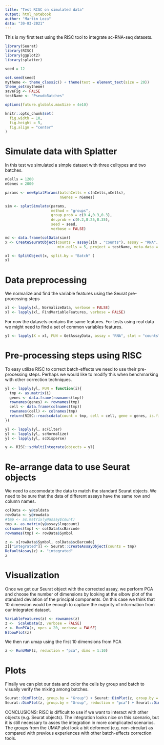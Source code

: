 ```yaml
---
title: "Test RISC on simulated data"
output: html_notebook
author: "Martin Loza"
data: "30-03-2021"
---
```


This is my first test using the RISC tool to integrate sc-RNA-seq datasets. 

```r
library(Seurat)
library(RISC)
library(ggplot2)
library(splatter)

seed = 12

set.seed(seed)
mytheme <- theme_classic() + theme(text = element_text(size = 20)) 
theme_set(mytheme)
saveFig <- FALSE
testName <- "PseudoBatches"

options(future.globals.maxSize = 4e10)

knitr::opts_chunk$set(
  fig.width = 10,
  fig.height = 5,
  fig.align = "center"
)
```

# Simulate data with Splatter

In this test we simulated a simple dataset with three celltypes and two batches.

```r
nCells = 1200
nGenes = 2000

params <- newSplatParams(batchCells = c(nCells,nCells),
                         nGenes = nGenes)

sim <- splatSimulate(params,
                     method = "groups",
                     group.prob = c(0.4,0.3,0.3), 
                     de.prob = c(0.2,0.25,0.35), 
                     seed = seed,
                     verbose = FALSE)

md <- data.frame(colData(sim))
x <- CreateSeuratObject(counts = assay(sim , "counts"), assay = "RNA", 
                        min.cells = 5, project = testName, meta.data = md)

xl <- SplitObject(x, split.by = "Batch" )
xl
```
# Data preprocessing

We normalize and find the variable features using the Seurat pre-processing steps

```r
xl <- lapply(xl, NormalizeData, verbose = FALSE)
xl <- lapply(xl, FindVariableFeatures, verbose = FALSE)
```

For now the datasets contains the same features. For tests using real data we might need to find a set of common variables features.

```r
yl <- lapply(X = xl, FUN = GetAssayData, assay = "RNA", slot = "counts")
```

# Pre-processing steps using RISC

To easy utilize RISC to correct batch-effects we need to use their pre-processing steps. Perhaps we would like to modify this when benchmarking with other correction techniques.

```r
yl <- lapply(yl, FUN = function(i){
  tmp <- as.matrix(i)
  genes <- data.frame(rownames(tmp))
  rownames(genes) <- rownames(tmp)
  cell <- data.frame(colnames(tmp))
  rownames(cell) <- colnames(tmp)
  return(RISC::readscdata(count = tmp, cell = cell, gene = genes, is.filter = TRUE))
})

yl <- lapply(yl, scFilter)
yl <- lapply(yl, scNormalize)
yl <- lapply(yl, scDisperse)

y <- RISC::scMultiIntegrate(objects = yl)
```

# Re-arrange data to use Seurat objects

We need to accomodate the data to match the standard Seurat objects. We need to be sure that the data of different assays have the same row and column names.

```r
colData <- y@coldata
rowData <- y@rowdata
#tmp <- as.matrix(y@assay$count)
tmp <- as.matrix(y@assay$logcount)
colnames(tmp) <- colData$scBarcode
rownames(tmp) <- rowData$Symbol

z <- x[rowData$Symbol, colData$scBarcode] 
z[["integrated"]] <- Seurat::CreateAssayObject(counts = tmp)
DefaultAssay(z) <- "integrated"
z
```
# Visualization

Once we get our Seurat object with the corrected assay, we perform PCA and choose the number of dimensions by looking at the elbow plot of the standard deviation of the principal components. On this case we think that 10 dimension would be enough to capture the majority of information from our integrated dataset.

```r
VariableFeatures(z) <- rownames(z)
z <-  ScaleData(z, verbose = FALSE)
z <- RunPCA(z, npcs = 20, verbose = FALSE)
ElbowPlot(z)
```
We then run umap using the first 10 dimensions from PCA

```r
z <- RunUMAP(z, reduction = "pca", dims = 1:10)
```
# Plots

Finally we can plot our data and color the cells by group and batch to visually verify the mixing among batches.

```r
Seurat::DimPlot(z, group.by = "Group") + Seurat::DimPlot(z, group.by = "Batch")
Seurat::DimPlot(z, group.by = "Group", reduction = "pca") + Seurat::DimPlot(z, group.by = "Batch", reduction = "pca")
```

CONCLUSIONS: RISC is difficult to use if we want to interact with other objects (e.g. Seurat objects). The integration looks nice on this scenario, but it is still necessary to asses the integration in more complicated scenarios. The groups from the UMAP plot look a bit deformed (e.g. non-circular) as compared with previous experiences with other batch-effects correction tools.





